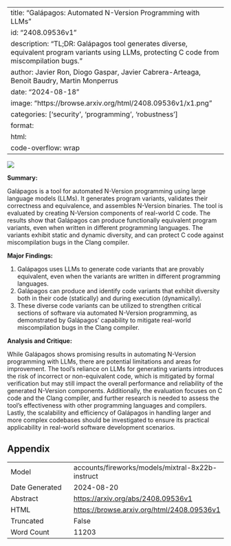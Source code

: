 
---
title: "Galápagos: Automated N-Version Programming with LLMs"
id: "2408.09536v1"
description: "TL;DR: Galápagos tool generates diverse, equivalent program variants using LLMs, protecting C code from miscompilation bugs."
author: Javier Ron, Diogo Gaspar, Javier Cabrera-Arteaga, Benoit Baudry, Martin Monperrus
date: "2024-08-18"
image: "https://browse.arxiv.org/html/2408.09536v1/x1.png"
categories: ['security', 'programming', 'robustness']
format:
  html:
    code-overflow: wrap
---

![](https://browse.arxiv.org/html/2408.09536v1/x1.png)

**Summary:**

Galápagos is a tool for automated N-Version programming using large language models (LLMs). It generates program variants, validates their correctness and equivalence, and assembles N-Version binaries. The tool is evaluated by creating N-Version components of real-world C code. The results show that Galápagos can produce functionally equivalent program variants, even when written in different programming languages. The variants exhibit static and dynamic diversity, and can protect C code against miscompilation bugs in the Clang compiler.

**Major Findings:**

1. Galápagos uses LLMs to generate code variants that are provably equivalent, even when the variants are written in different programming languages.
2. Galápagos can produce and identify code variants that exhibit diversity both in their code (statically) and during execution (dynamically).
3. These diverse code variants can be utilized to strengthen critical sections of software via automated N-Version programming, as demonstrated by Galápagos' capability to mitigate real-world miscompilation bugs in the Clang compiler.

**Analysis and Critique:**

While Galápagos shows promising results in automating N-Version programming with LLMs, there are potential limitations and areas for improvement. The tool's reliance on LLMs for generating variants introduces the risk of incorrect or non-equivalent code, which is mitigated by formal verification but may still impact the overall performance and reliability of the generated N-Version components. Additionally, the evaluation focuses on C code and the Clang compiler, and further research is needed to assess the tool's effectiveness with other programming languages and compilers. Lastly, the scalability and efficiency of Galápagos in handling larger and more complex codebases should be investigated to ensure its practical applicability in real-world software development scenarios.

## Appendix

|          |          |
|----------|----------|
| Model     | accounts/fireworks/models/mixtral-8x22b-instruct       |
| Date Generated     | 2024-08-20       |
| Abstract | [https://arxiv.org/abs/2408.09536v1](https://arxiv.org/abs/2408.09536v1)        |
| HTML     | [https://browse.arxiv.org/html/2408.09536v1](https://browse.arxiv.org/html/2408.09536v1)       |
| Truncated       | False       |
| Word Count       | 11203       |